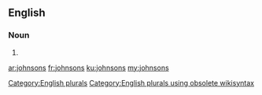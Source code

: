 ==English==

===Noun===
{{head|en}}

# {{plural of|johnson}}

[[Category:English plurals]][[Category:English plurals using obsolete wikisyntax]]

[[ar:johnsons]]
[[fr:johnsons]]
[[ku:johnsons]]
[[my:johnsons]]